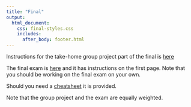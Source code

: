```yaml
---
title: "Final"
output: 
  html_document:
    css: final-styles.css 
    includes:
      after_body: footer.html
---
```


Instructions for the take-home group project part of the final is [here](take-home.html)

The final exam is [here](https://canvas.eee.uci.edu/courses/22992/files/folder/others?preview=8835262) and it has instructions on the first page. Note that you should be working on the final exam on your own.

Should you need a [cheatsheet](cheatsheet.pdf) it is provided. 

 
Note that the group project and the exam are equally weighted.


<br>
<br>
<br>
